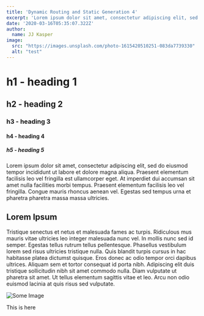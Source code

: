 ```yaml
---
title: 'Dynamic Routing and Static Generation 4'
excerpt: 'Lorem ipsum dolor sit amet, consectetur adipiscing elit, sed do eiusmod tempor incididunt ut labore et dolore magna aliqua. Praesent elementum facilisis leo vel fringilla est ullamcorper eget. At imperdiet dui accumsan sit amet nulla facilities morbi tempus.'
date: '2020-03-16T05:35:07.322Z'
author:
  name: JJ Kasper
image: 
  src: "https://images.unsplash.com/photo-1615420510251-083da7739330"
  alt: "test"
---
```



# h1 - heading 1
## h2 - heading 2
### h3 - heading 3
#### h4 - heading 4
##### h5 - heading 5

Lorem ipsum dolor sit amet, consectetur adipiscing elit, sed do eiusmod tempor 
incididunt ut labore et dolore magna aliqua. Praesent elementum facilisis leo vel 
fringilla est ullamcorper eget. At imperdiet dui accumsan sit amet nulla facilities
morbi tempus. Praesent elementum facilisis leo vel fringilla. Congue mauris rhoncus 
aenean vel. Egestas sed tempus urna et pharetra pharetra massa massa ultricies.

## Lorem Ipsum

Tristique senectus et netus et malesuada fames ac turpis. Ridiculous mus mauris vitae 
ultricies leo integer malesuada nunc vel. In mollis nunc sed id semper. Egestas tellus 
rutrum tellus pellentesque. Phasellus vestibulum lorem sed risus ultricies tristique 
nulla. Quis blandit turpis cursus in hac habitasse platea dictumst quisque. Eros donec 
ac odio tempor orci dapibus ultrices. Aliquam sem et tortor consequat id porta nibh. 
Adipiscing elit duis tristique sollicitudin nibh sit amet commodo nulla. Diam vulputate 
ut pharetra sit amet. Ut tellus elementum sagittis vitae et leo. Arcu non odio euismod 
lacinia at quis risus sed vulputate.

![Some Image](/articles/test/Polaroid.png)


This is here